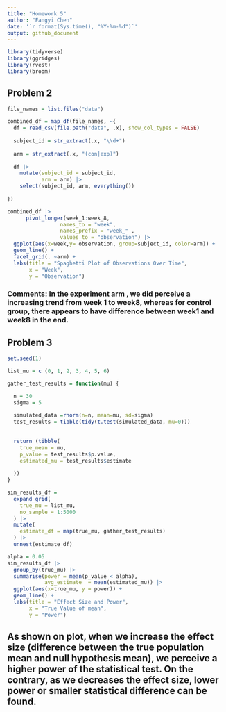 ```yaml
---
title: "Homework 5"
author: "Fangyi Chen"
date: '`r format(Sys.time(), "%Y-%m-%d")`'
output: github_document
---
```



```r
library(tidyverse)
library(ggridges)
library(rvest)
library(broom)

```



## Problem 2
```r
file_names = list.files("data")

combined_df = map_df(file_names, ~{
  df = read_csv(file.path("data", .x), show_col_types = FALSE)
  
  subject_id = str_extract(.x, "\\d+")
  
  arm = str_extract(.x, "(con|exp)")
  
  df |> 
    mutate(subject_id = subject_id,
           arm = arm) |> 
    select(subject_id, arm, everything())
  
})

```


```r

combined_df |> 
      pivot_longer(week_1:week_8,
                 names_to = "week",
                 names_prefix = "week_" ,
                 values_to = "observation") |> 
  ggplot(aes(x=week,y= observation, group=subject_id, color=arm)) +
  geom_line() + 
  facet_grid(. ~arm) +
  labs(title = "Spaghetti Plot of Observations Over Time",
       x = "Week",
       y = "Observation") 

```
### Comments: In the experiment arm , we did perceive a increasing trend from week 1 to week8, whereas for control group, there appears to have difference between week1 and week8 in the end. 

## Problem 3

```r
set.seed(1)

list_mu = c (0, 1, 2, 3, 4, 5, 6)

gather_test_results = function(mu) {

  n = 30
  sigma = 5
  
  simulated_data =rnorm(n=n, mean=mu, sd=sigma)
  test_results = tibble(tidy(t.test(simulated_data, mu=0)))
  
  
  return (tibble(
    true_mean = mu,
    p_value = test_results$p.value,
    estimated_mu = test_results$estimate
    
  ))
}

sim_results_df = 
  expand_grid(
    true_mu = list_mu,
    no_sample = 1:5000
  ) |> 
  mutate(
    estimate_df = map(true_mu, gather_test_results)
  ) |> 
  unnest(estimate_df)

```


```r
alpha = 0.05
sim_results_df |> 
  group_by(true_mu) |> 
  summarise(power = mean(p_value < alpha),
            avg_estimate  = mean(estimated_mu)) |> 
  ggplot(aes(x=true_mu, y = power)) +
  geom_line() +
  labs(title = "Effect Size and Power",
       x = "True Value of mean",
       y = "Power") 

```
## As shown on plot, when we increase the effect size (difference between the true population mean and null hypothesis mean), we perceive a higher power of the statistical test. On the contrary, as we decreases the effect size, lower power or smaller statistical difference can be found.

